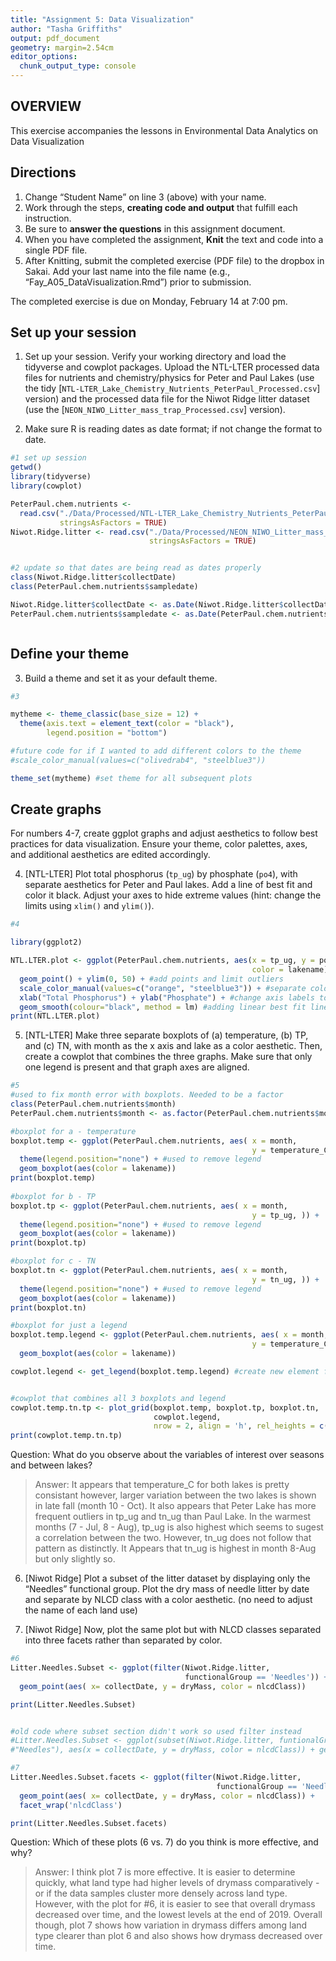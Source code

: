```yaml
---
title: "Assignment 5: Data Visualization"
author: "Tasha Griffiths"
output: pdf_document
geometry: margin=2.54cm
editor_options: 
  chunk_output_type: console
---
```


## OVERVIEW

This exercise accompanies the lessons in Environmental Data Analytics on Data Visualization 

## Directions
1. Change "Student Name" on line 3 (above) with your name.
2. Work through the steps, **creating code and output** that fulfill each instruction.
3. Be sure to **answer the questions** in this assignment document.
4. When you have completed the assignment, **Knit** the text and code into a single PDF file.
5. After Knitting, submit the completed exercise (PDF file) to the dropbox in Sakai. Add your last name into the file name (e.g., "Fay_A05_DataVisualization.Rmd") prior to submission.

The completed exercise is due on Monday, February 14 at 7:00 pm.



## Set up your session 
1. Set up your session. Verify your working directory and load the tidyverse 
and cowplot packages. Upload the NTL-LTER processed data files for nutrients 
and chemistry/physics for Peter and Paul Lakes (use the tidy 
[`NTL-LTER_Lake_Chemistry_Nutrients_PeterPaul_Processed.csv`] version) and 
the processed data file for the Niwot Ridge litter dataset (use the [`NEON_NIWO_Litter_mass_trap_Processed.csv`] version). 

2. Make sure R is reading dates as date format; if not change the format to date.

```r
#1 set up session
getwd()
library(tidyverse)
library(cowplot)

PeterPaul.chem.nutrients <- 
  read.csv("./Data/Processed/NTL-LTER_Lake_Chemistry_Nutrients_PeterPaul_Processed.csv",
           stringsAsFactors = TRUE)
Niwot.Ridge.litter <- read.csv("./Data/Processed/NEON_NIWO_Litter_mass_trap_Processed.csv", 
                               stringsAsFactors = TRUE)


#2 update so that dates are being read as dates properly 
class(Niwot.Ridge.litter$collectDate)
class(PeterPaul.chem.nutrients$sampledate)

Niwot.Ridge.litter$collectDate <- as.Date(Niwot.Ridge.litter$collectDate, format = "%Y-%m-%d")
PeterPaul.chem.nutrients$sampledate <- as.Date(PeterPaul.chem.nutrients$sampledate, format = "%Y-%m-%d")



```
## Define your theme
3. Build a theme and set it as your default theme.

```r
#3

mytheme <- theme_classic(base_size = 12) + 
  theme(axis.text = element_text(color = "black"), 
        legend.position = "bottom")

#future code for if I wanted to add different colors to the theme
#scale_color_manual(values=c("olivedrab4", "steelblue3"))

theme_set(mytheme) #set theme for all subsequent plots

```

## Create graphs
For numbers 4-7, create ggplot graphs and adjust aesthetics to follow best practices for data visualization. Ensure your theme, color palettes, axes, and additional aesthetics are edited accordingly.

4. [NTL-LTER] Plot total phosphorus (`tp_ug`) by phosphate (`po4`), with separate aesthetics for Peter and Paul lakes. Add a line of best fit and color it black. Adjust your axes to hide extreme values (hint: change the limits using `xlim()` and `ylim()`).

```r
#4

library(ggplot2)

NTL.LTER.plot <- ggplot(PeterPaul.chem.nutrients, aes(x = tp_ug, y = po4, 
                                                      color = lakename)) + 
  geom_point() + ylim(0, 50) + #add points and limit outliers
  scale_color_manual(values=c("orange", "steelblue3")) + #separate colors for each lake
  xlab("Total Phosphorus") + ylab("Phosphate") + #change axis labels to be more clear 
  geom_smooth(colour="black", method = lm) #adding linear best fit line
print(NTL.LTER.plot)

```


5. [NTL-LTER] Make three separate boxplots of (a) temperature, (b) TP, and (c) TN, with month as the x axis and lake as a color aesthetic. Then, create a cowplot that combines the three graphs. Make sure that only one legend is present and that graph axes are aligned.

```r
#5
#used to fix month error with boxplots. Needed to be a factor
class(PeterPaul.chem.nutrients$month)
PeterPaul.chem.nutrients$month <- as.factor(PeterPaul.chem.nutrients$month)

#boxplot for a - temperature
boxplot.temp <- ggplot(PeterPaul.chem.nutrients, aes( x = month, 
                                                      y = temperature_C, )) + 
  theme(legend.position="none") + #used to remove legend
  geom_boxplot(aes(color = lakename))
print(boxplot.temp)
  
#boxplot for b - TP
boxplot.tp <- ggplot(PeterPaul.chem.nutrients, aes( x = month, 
                                                      y = tp_ug, )) + 
  theme(legend.position="none") + #used to remove legend
  geom_boxplot(aes(color = lakename))
print(boxplot.tp)

#boxplot for c - TN
boxplot.tn <- ggplot(PeterPaul.chem.nutrients, aes( x = month, 
                                                      y = tn_ug, )) + 
  theme(legend.position="none") + #used to remove legend
  geom_boxplot(aes(color = lakename))
print(boxplot.tn)

#boxplot for just a legend
boxplot.temp.legend <- ggplot(PeterPaul.chem.nutrients, aes( x = month, 
                                                      y = temperature_C, )) + 
  geom_boxplot(aes(color = lakename))

cowplot.legend <- get_legend(boxplot.temp.legend) #create new element for legend


#cowplot that combines all 3 boxplots and legend
cowplot.temp.tn.tp <- plot_grid(boxplot.temp, boxplot.tp, boxplot.tn, 
                                cowplot.legend,
                                nrow = 2, align = 'h', rel_heights = c(1.25, 1))
print(cowplot.temp.tn.tp)

```

Question: What do you observe about the variables of interest over seasons and between lakes? 

> Answer: It appears that temperature_C for both lakes is pretty consistant however, larger variation between the two lakes is shown in late fall (month 10 - Oct). It also appears that Peter Lake has more frequent outliers in tp_ug and tn_ug than Paul Lake. In the warmest months (7 - Jul, 8 - Aug), tp_ug is also highest which seems to sugest a correlation between the two. However, tn_ug does not follow that pattern as distinctly. It Appears that tn_ug is highest in month 8-Aug but only slightly so. 

6. [Niwot Ridge] Plot a subset of the litter dataset by displaying only the "Needles" functional group. Plot the dry mass of needle litter by date and separate by NLCD class with a color aesthetic. (no need to adjust the name of each land use)

7. [Niwot Ridge] Now, plot the same plot but with NLCD classes separated into three facets rather than separated by color. 

```r
#6
Litter.Needles.Subset <- ggplot(filter(Niwot.Ridge.litter, 
                                       functionalGroup == 'Needles')) + 
  geom_point(aes( x= collectDate, y = dryMass, color = nlcdClass))

print(Litter.Needles.Subset)


#old code where subset section didn't work so used filter instead
#Litter.Needles.Subset <- ggplot(subset(Niwot.Ridge.litter, funtionalGroup == 
#"Needles"), aes(x = collectDate, y = dryMass, color = nlcdClass)) + geom_point()

#7
Litter.Needles.Subset.facets <- ggplot(filter(Niwot.Ridge.litter, 
                                              functionalGroup == 'Needles')) + 
  geom_point(aes( x= collectDate, y = dryMass, color = nlcdClass)) + 
  facet_wrap('nlcdClass')

print(Litter.Needles.Subset.facets)

```
Question: Which of these plots (6 vs. 7) do you think is more effective, and why? 

> Answer: I think plot 7 is more effective. It is easier to determine quickly, what land type had higher levels of drymass comparatively - or if the data samples cluster more densely across land type. However, with the plot for #6, it is easier to see that overall drymass decreased over time, and the lowest levels at the end of 2019. Overall though, plot 7 shows how variation in drymass differs among land type clearer than plot 6 and also shows how drymass decreased over time.
